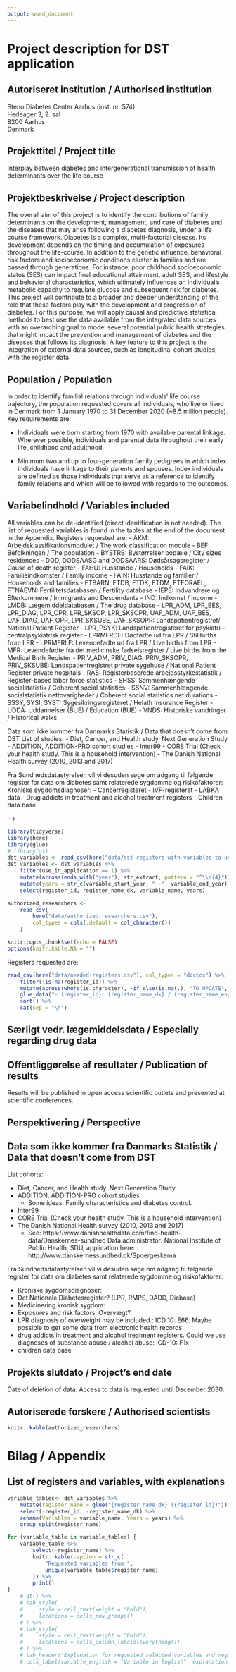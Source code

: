```yaml
---
output: word_document
---
```


# Project description for DST application

## Autoriseret institution / Authorised institution

Steno Diabetes Center Aarhus (inst. nr. 574)  
Hedeager 3, 2. sal  
8200 Aarhus  
Denmark  

## Projekttitel / Project title

Interplay between diabetes and intergenerational transmission of health determinants over the life course

## Projektbeskrivelse / Project description

The overall aim of this project is to identify the contributions of family 
determinants on the development, management, and care of diabetes and the 
diseases that may arise following a diabetes diagnosis, under a life course
framework.
Diabetes is a complex, multi-factorial disease. Its development depends on 
the timing and accumulation of exposures throughout the life-course. In 
addition to the genetic influence, behavioral risk factors and socioeconomic
conditions cluster in families and are passed through generations. For instance,
poor childhood socioeconomic status (SES) can impact final educational attainment,
adult SES, and lifestyle and behavioral characteristics, which ultimately influences
an individual’s metabolic capacity to regulate glucose and subsequent risk for diabetes.
This project will contribute to a broader and deeper understanding of the role
that these factors play with the development and progression of diabetes. For 
this purpose, we will apply causal and predictive statistical methods to best
use the data available from the integrated data sources with an overarching goal 
to model several potential public health strategies that might impact the 
prevention and management of diabetes and the diseases that follows its diagnosis.
A key feature to this project is the integration of external data sources,
such as longitudinal cohort studies, with the register data.

## Population / Population

In order to identify familial relations through individuals’ life course trajectory,
the population requested covers all individuals, who live or lived in Denmark 
from 1 January 1970 to 31 December 2020 (~8.5 million people). Key requirements are:

- Individuals were born starting from 1970 with available parental linkage. Wherever
  possible, individuals and parental data throughout their early life, childhood 
  and adulthood.

- Minimum two and up to four-generation family pedigrees in which index individuals
  have linkage to their parents and spouses. Index individuals are defined as those 
  individuals that serve as a reference to identify family relations and which will
  be followed with regards to the outcomes.

## Variabelindhold / Variables included

All variables can be de-identified (direct identification is not needed). The
list of requested variables is found in the tables at the end of the document in 
the Appendix.
Registers requested are:
- AKM: Arbejdsklassifikationsmodulet / The work classification module
- BEF: Befolkningen / The population
- BYSTRB: Bystørrelser bopæle / City sizes residences
- DOD, DODSAASG and DODSAARS: Dødsårsagsregister / Cause of death register
- FAHU: Husstande / Households
- FAIK: Familieindkomster / Family income
- FAIN: Husstande og familier / Households and families
- FTBARN, FTDB, FTDK, FTDM, FTFORAEL, FTNAEVN: Fertilitetsdatabasen / Fertility database 
- IEPE: Indvandrere og Efterkommere / Immigrants and Descendants
- IND: Indkomst / Income
- LMDB: Lægemiddeldatabasen / The drug database
- LPR_ADM, LPR_BES, LPR_DIAG, LPR_OPR, LPR_SKSOP, LPR_SKSOPR, UAF_ADM, UAF_BES, UAF_DIAG,
  UAF_OPR, LPR_SKSUBE, UAF_SKSOPR: Landspatientregistret/ National Patient Register
- LPR_PSYK: Landspatientregisteret for psykiatri – centralpsykiatrisk register 
- LPRMFRDF: Dødfødte ud fra LPR / Stillbirths from LPR
- LPRMFRLF: Levendefødte ud fra LPR / Live births from LPR
- MFR: Levendefødte fra det medicinske fødselsregister / Live births from the 
  Medical Birth Register
- PRIV_ADM, PRIV_DIAG, PRIV_SKSOPR, PRIV_SKSUBE: Landspatientregistret private sygehuse
  / National Patient Register private hospitals 
- RAS: Registerbaserede arbejdsstyrkestatistik / Register-based labor force statistics
- SHSS: Sammenhængende socialstatistik / Coherent social statistics
- SSNV: Sammenhængende socialstatistik nettovarigheder / Coherent social statistics 
  net durations
- SSSY, SYSI, SYST: Sygesikringsregisteret / Helath Insurance Register
- UDDA: Uddannelser (BUE) / Education (BUE)
- VNDS: Historiske vandringer / Historical walks

Data som ikke kommer fra Danmarks Statistik / Data that doesn’t come from DST
List of studies:
- Diet, Cancer, and Health study. Next Generation Study
- ADDITION, ADDITION-PRO cohort studies
- Inter99
- CORE Trial (Check your health study. This is a household intervention)
- The Danish National Health survey (2010, 2013 and 2017)

Fra Sundhedsdatastyrelsen vil vi desuden søge om adgang til følgende register for data om diabetes samt relaterede sygdomme og risikofaktorer:
Kroniske sygdomsdiagnoser:
- Cancerregisteret
- IVF-registeret
- LABKA data
- Drug addicts in treatment and alcohol treatment registers
- Children data base

-->

```r
library(tidyverse)
library(here)
library(glue)
# library(gt)
dst_variables <- read_csv(here("data/dst-registers-with-variables-to-use.csv"))
dst_variables <- dst_variables %>%
    filter(use_in_application == 1) %>% 
    mutate(across(ends_with("year"), str_extract, pattern = "^\\d{4}")) %>% 
    mutate(years = str_c(variable_start_year, "--", variable_end_year)) %>% 
    select(register_id, register_name_dk, variable_name, years)

authorized_researchers <-
    read_csv(
        here("data/authorized-researchers.csv"),
        col_types = cols(.default = col_character())
    )

knitr::opts_chunk$set(echo = FALSE)
options(knitr.kable.NA = "")
```

Registers requested are:

```r
read_csv(here("data/needed-registers.csv"), col_types = "dccccc") %>% 
    filter(!is.na(register_id)) %>% 
    mutate(across(where(is.character), ~if_else(is.na(.), "TO UPDATE", .))) %>% 
    glue_data("- {register_id}: {register_name_dk} / {register_name_english}") %>% 
    sort() %>% 
    cat(sep = "\n")
```

<!-- Please also include information on external data or own survey data if such -->
<!-- data is part of the project. In such cases please include approval from the -->
<!-- Danish Protection Agency. -->

## Særligt vedr. lægemiddelsdata / Especially regarding drug data 

<!--
Only to be filled in if the project is to use drug data. Research projects that
must use data from the Medicines Database must be approved by the Danish Health
and Medicines Authority. The approval process takes place via a contact person
in Forskningsservice. Drug data may only be used for the purpose described in
this project setting. If drug data is to be used for other purposes, a renewed
approval from the Danish Health and Medicines Authority is required.
-->

## Offentliggørelse af resultater / Publication of results

Results will be published in open access scientific outlets and presented at
scientific conferences.

## Perspektivering / Perspective

<!-- A description of what knowledge of societal relevance this study can contribute. -->

## Data som ikke kommer fra Danmarks Statistik / Data that doesn't come from DST

List cohorts:

- Diet, Cancer, and Health study. Next Generation Study
- ADDITION, ADDITION-PRO cohort studies
    - Some ideas: Family characteristics and diabetes control.
- Inter99
- CORE Trial (Check your health study. This is a household intervention)
- The Danish National Health survey (2010, 2013 and 2017)
    - See: https://www.danishhealthdata.com/find-health-data/Danskernes-sundhed Data
    administrator: National Institute of Public Health, SDU, application here:
    http://www.danskernessundhed.dk/Spoergeskema
    
Fra Sundhedsdatastyrelsen vil vi desuden søge om adgang til følgende register
for data om diabetes samt relaterede sygdomme og risikofaktorer:

- Kroniske sygdomsdiagnoser:
- Det Nationale Diabetesregister? (LPR, RMPS, DADD, Diabase)
- Medicinering kronisk sygdom:
- Exposures and risk factors: Overvægt?
- LPR diagnosis of overweight may be included : ICD 10: E66. Maybe possible to
get some data from electronic health records.
- drug addicts in treatment and alcohol treatment registers. Could we use
diagnoses of substance abuse / alcohol abuse: ICD-10: F1x
- children data base

## Projekts slutdato / Project's end date

Date of deletion of data: Access to data is requested until December 2030.

## Autoriserede forskere / Authorised scientists

```r
knitr::kable(authorized_researchers)
```

# Bilag / Appendix

## List of registers and variables, with explanations

```r
variable_tables<- dst_variables %>% 
    mutate(register_name = glue("{register_name_dk} ({register_id})")) %>% 
    select(-register_id, -register_name_dk) %>% 
    rename(Variables = variable_name, Years = years) %>% 
    group_split(register_name) 

for (variable_table in variable_tables) {
    variable_table %>% 
        select(-register_name) %>%  
        knitr::kable(caption = str_c(
            "Requested variables from ",
            unique(variable_table$register_name)
        )) %>% 
        print()
}
    # gt() %>% 
    # tab_style(
    #     style = cell_text(weight = "bold"),
    #     locations = cells_row_groups()
    # ) %>% 
    # tab_style(
    #     style = cell_text(weight = "bold"),
    #     locations = cells_column_labels(everything())
    # ) %>% 
    # tab_header("Explanation for requested selected variables and registers.") %>% 
    # cols_label(variable_english = "Variable in English", explanation = "Explanation")
```
